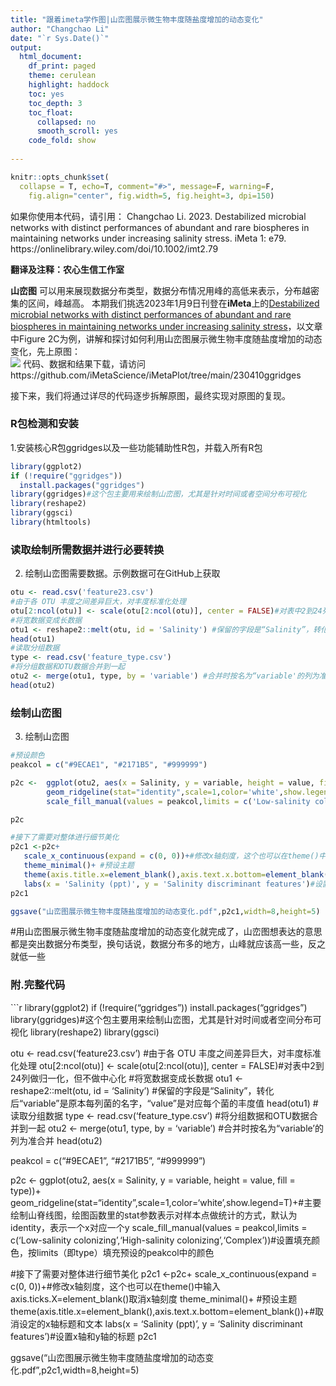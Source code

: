 ```yaml
---
title: "跟着imeta学作图|山峦图展示微生物丰度随盐度增加的动态变化"
author: "Changchao Li"
date: "`r Sys.Date()`"
output:
  html_document:
    df_print: paged
    theme: cerulean
    highlight: haddock
    toc: yes
    toc_depth: 3
    toc_float:
      collapsed: no
      smooth_scroll: yes
    code_fold: show
    
---
```


```r
knitr::opts_chunk$set(
  collapse = T, echo=T, comment="#>", message=F, warning=F,
	fig.align="center", fig.width=5, fig.height=3, dpi=150)
```


如果你使用本代码，请引用：
Changchao Li. 2023. Destabilized microbial networks with distinct performances of abundant and rare biospheres in maintaining networks under increasing salinity stress. iMeta 1: e79.  https://onlinelibrary.wiley.com/doi/10.1002/imt2.79

**翻译及注释：农心生信工作室**<br />

**山峦图**  可以用来展现数据分布类型，数据分布情况用峰的高低来表示，分布越密集的区间，峰越高。
本期我们挑选2023年1月9日刊登在**iMeta**上的[Destabilized microbial networks with distinct performances of abundant and rare biospheres in maintaining networks under increasing salinity stress](https://onlinelibrary.wiley.com/doi/10.1002/imt2.79)，以文章中Figure 2C为例，讲解和探讨如何利用山峦图展示微生物丰度随盐度增加的动态变化，先上原图：<br />
![](./fig2.jpg)
代码、数据和结果下载，请访问https://github.com/iMetaScience/iMetaPlot/tree/main/230410ggridges

接下来，我们将通过详尽的代码逐步拆解原图，最终实现对原图的复现。


### R包检测和安装
1.安装核心R包ggridges以及一些功能辅助性R包，并载入所有R包
```r
library(ggplot2)
if (!require("ggridges"))
  install.packages("ggridges")
library(ggridges)#这个包主要用来绘制山峦图，尤其是针对时间或者空间分布可视化
library(reshape2)
library(ggsci)
library(htmltools)

```

### 读取绘制所需数据并进行必要转换
2. 绘制山峦图需要数据。示例数据可在GitHub上获取
```r
otu <- read.csv('feature23.csv')
#由于各 OTU 丰度之间差异巨大，对丰度标准化处理
otu[2:ncol(otu)] <- scale(otu[2:ncol(otu)], center = FALSE)#对表中2到24列做归一化，但不做中心化
#将宽数据变成长数据
otu1 <- reshape2::melt(otu, id = 'Salinity') #保留的字段是“Salinity”，转化后“variable”是原本每列菌的名字，“value”是对应每个菌的丰度值
head(otu1)
#读取分组数据
type <- read.csv('feature_type.csv')
#将分组数据和OTU数据合并到一起
otu2 <- merge(otu1, type, by = 'variable') #合并时按名为“variable'的列为准合并
head(otu2)
```

### 绘制山峦图
3. 绘制山峦图
```r
#预设颜色
peakcol = c("#9ECAE1", "#2171B5", "#999999")  

p2c <-  ggplot(otu2, aes(x = Salinity, y = variable, height = value, fill = type))+
        geom_ridgeline(stat="identity",scale=1,color='white',show.legend=T)+#主要绘制山脊线图，绘图函数里的stat参数表示对样本点做统计的方式，默认为identity，表示一个x对应一个y
        scale_fill_manual(values = peakcol,limits = c('Low-salinity colonizing','High-salinity colonizing','Complex'))#设置填充颜色，按limits（即type）填充预设的peakcol中的颜色

p2c 
```
  
```r
#接下了需要对整体进行细节美化
p2c1 <-p2c+ 
   scale_x_continuous(expand = c(0, 0))+#修改x轴刻度，这个也可以在theme()中输入axis.ticks.X=element_blank()取消x轴刻度
   theme_minimal()+ #预设主题
   theme(axis.title.x=element_blank(),axis.text.x.bottom=element_blank())+#取消设定的x轴标题和文本
   labs(x = 'Salinity (ppt)', y = 'Salinity discriminant features')#设置x轴和y轴的标题
p2c1

ggsave("山峦图展示微生物丰度随盐度增加的动态变化.pdf",p2c1,width=8,height=5)

```

#用山峦图展示微生物丰度随盐度增加的动态变化就完成了，山峦图想表达的意思都是突出数据分布类型，换句话说，数据分布多的地方，山峰就应该高一些，反之就低一些

### 附.完整代码
```r

library(ggplot2)
if (!require("ggridges"))
  install.packages("ggridges")
library(ggridges)#这个包主要用来绘制山峦图，尤其是针对时间或者空间分布可视化
library(reshape2)
library(ggsci)

otu <- read.csv('feature23.csv')
#由于各 OTU 丰度之间差异巨大，对丰度标准化处理
otu[2:ncol(otu)] <- scale(otu[2:ncol(otu)], center = FALSE)#对表中2到24列做归一化，但不做中心化
#将宽数据变成长数据
otu1 <- reshape2::melt(otu, id = 'Salinity') #保留的字段是“Salinity”，转化后“variable”是原本每列菌的名字，“value”是对应每个菌的丰度值
head(otu1)
#读取分组数据
type <- read.csv('feature_type.csv')
#将分组数据和OTU数据合并到一起
otu2 <- merge(otu1, type, by = 'variable') #合并时按名为“variable'的列为准合并
head(otu2)

peakcol = c("#9ECAE1", "#2171B5", "#999999")  

p2c <-  ggplot(otu2, aes(x = Salinity, y = variable, height = value, fill = type))+
        geom_ridgeline(stat="identity",scale=1,color='white',show.legend=T)+#主要绘制山脊线图，绘图函数里的stat参数表示对样本点做统计的方式，默认为identity，表示一个x对应一个y
        scale_fill_manual(values = peakcol,limits = c('Low-salinity colonizing','High-salinity colonizing','Complex'))#设置填充颜色，按limits（即type）填充预设的peakcol中的颜色

#接下了需要对整体进行细节美化
p2c1 <-p2c+ 
   scale_x_continuous(expand = c(0, 0))+#修改x轴刻度，这个也可以在theme()中输入axis.ticks.X=element_blank()取消x轴刻度
   theme_minimal()+ #预设主题
   theme(axis.title.x=element_blank(),axis.text.x.bottom=element_blank())+#取消设定的x轴标题和文本
   labs(x = 'Salinity (ppt)', y = 'Salinity discriminant features')#设置x轴和y轴的标题
p2c1

ggsave("山峦图展示微生物丰度随盐度增加的动态变化.pdf",p2c1,width=8,height=5)
